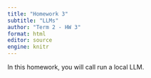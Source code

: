 ```yaml
---
title: "Homework 3"
subtitle: "LLMs"
author: "Term 2 - HW 3"
format: html
editor: source
engine: knitr
---
```


In this homework, you will call run a local LLM.


